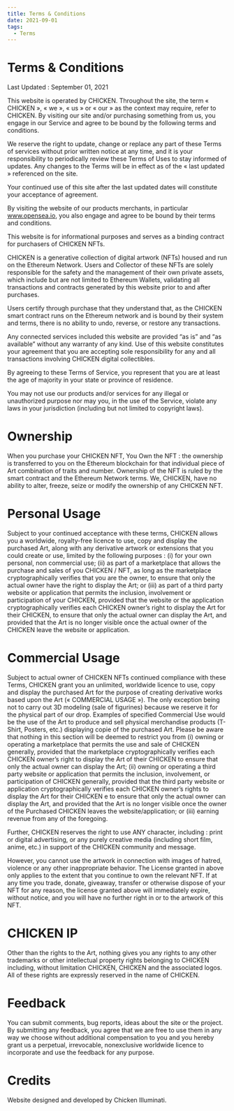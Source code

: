 ```yaml
---
title: Terms & Conditions
date: 2021-09-01
tags:
  - Terms
---
```



<Layout>

# Terms & Conditions

Last Updated : September 01, 2021

This website is operated by CHICKEN. Throughout the site, the term « CHICKEN », « we », « us » or « our » as the context may require, refer to CHICKEN. By visiting our site and/or purchasing something from us, you engage in our Service and agree to be bound by the following terms and conditions.

We reserve the right to update, change or replace any part of these Terms of services without prior written notice at any time, and it is your responsibility to periodically review these Terms of Uses to stay informed of updates. Any changes to the Terms will be in effect as of the « last updated » referenced on the site.

Your continued use of this site after the last updated dates will constitute your acceptance of agreement.

By visiting the website of our products merchants, in particular www.opensea.io, you also engage and agree to be bound by their terms and conditions.

This website is for informational purposes and serves as a binding contract for purchasers of CHICKEN NFTs.

CHICKEN is a generative collection of digital artwork (NFTs) housed and run on the Ethereum Network. Users and Collector of these NFTs are solely responsible for the safety and the management of their own private assets, which include but are not limited to Ethereum Wallets, validating all transactions and contracts generated by this website prior to and after purchases.

Users certify through purchase that they understand that, as the CHICKEN smart contract runs on the Ethereum network and is bound by their system and terms, there is no ability to undo, reverse, or restore any transactions.

Any connected services included this website are provided “as is” and “as available” without any warranty of any kind. Use of this website constitutes your agreement that you are accepting sole responsibility for any and all transactions involving CHICKEN digital collectibles.

By agreeing to these Terms of Service, you represent that you are at least the age of majority in your state or province of residence.

You may not use our products and/or services for any illegal or unauthorized purpose nor may you, in the use of the Service, violate any laws in your jurisdiction (including but not limited to copyright laws).

# Ownership

When you purchase your CHICKEN NFT, You Own the NFT : the ownership is transferred to you on the Ethereum blockchain for that individual piece of Art combination of traits and number. Ownership of the NFT is ruled by the smart contract and the Ethereum Network terms. We, CHICKEN, have no ability to alter, freeze, seize or modify the ownership of any CHICKEN NFT.

# Personal Usage

Subject to your continued acceptance with these terms, CHICKEN allows you a worldwide, royalty-free licence to use, copy and display the purchased Art, along with any derivative artwork or extensions that you could create or use, limited by the following purposes : (i) for your own personal, non commercial use; (ii) as part of a marketplace that allows the purchase and sales of you CHICKEN / NFT, as long as the marketplace cryptographically verifies that you are the owner, to ensure that only the actual owner have the right to display the Art; or (iii) as part of a third party website or application that permits the inclusion, involvement or participation of your CHICKEN, provided that the website or the application cryptographically verifies each CHICKEN owner’s right to display the Art for their CHICKEN, to ensure that only the actual owner can display the Art, and provided that the Art is no longer visible once the actual owner of the CHICKEN leave the website or application.

# Commercial Usage

Subject to actual owner of CHICKEN NFTs continued compliance with these Terms, CHICKEN grant you an unlimited, worldwide licence to use, copy and display the purchased Art for the purpose of creating derivative works based upon the Art (« COMMERCIAL USAGE »). The only exception being not to carry out 3D modeling (sale of figurines) because we reserve it for the physical part of our drop. Examples of specified Commercial Use would be the use of the Art to produce and sell physical merchandise products (T-Shirt, Posters, etc.) displaying copie of the purchased Art. Please be aware that nothing in this section will be deemed to restrict you from (i) owning or operating a marketplace that permits the use and sale of CHICKEN generally, provided that the marketplace cryptographically verifies each CHICKEN owner’s right to display the Art of their CHICKEN to ensure that only the actual owner can display the Art; (ii) owning or operating a third party website or application that permits the inclusion, involvement, or participation of CHICKEN generally, provided that the third party website or application cryptographically verifies each CHICKEN owner’s rights to display the Art for their CHICKEN e to ensure that only the actual owner can display the Art, and provided that the Art is no longer visible once the owner of the Purchased CHICKEN leaves the website/application; or (iii) earning revenue from any of the foregoing.

Further, CHICKEN reserves the right to use ANY character, including : print or digital advertising, or any purely creative media (including short film, anime, etc.) in support of the CHICKEN community and message.

However, you cannot use the artwork in connection with images of hatred, violence or any other inappropriate behavior. The License granted in above only applies to the extent that you continue to own the relevant NFT. If at any time you trade, donate, giveaway, transfer or otherwise dispose of your NFT for any reason, the license granted above will immediately expire, without notice, and you will have no further right in or to the artwork of this NFT.

# CHICKEN IP

Other than the rights to the Art, nothing gives you any rights to any other trademarks or other intellectual property rights belonging to CHICKEN including, without limitation CHICKEN, CHICKEN and the associated logos. All of these rights are expressly reserved in the name of CHICKEN.

# Feedback

You can submit comments, bug reports, ideas about the site or the project. By submitting any feedback, you agree that we are free to use them in any way we choose without additional compensation to you and you hereby grant us a perpetual, irrevocable, nonexclusive worldwide licence to incorporate and use the feedback for any purpose.

# Credits

Website designed and developed by Chicken Illuminati.

</Layout>
